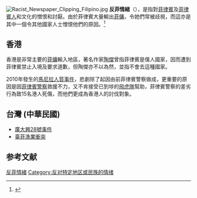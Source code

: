 [[File:Racist_Newspaper_Clipping_Filipino.jpg|thumb]]
'''反菲情緒'''（{{lang-en|Anti-Filipino sentiment}}），是指對[[菲律賓|菲律賓]]及[[菲律賓人|菲律賓人]]和文化的憎恨和討厭。由於菲律賓大量輸出[[菲傭|菲傭]]，令她們常被歧視，而這亦是其中一個令其他國家人士憎恨他們的原因。<ref>{{cite web|url=http://www.gmanetwork.com/news/story/179168/pinoyabroad/ofws-remain-vulnerable-to-discrimination-rights-violation |title=OFWs remain vulnerable to discrimination, rights violation | GMA News Online | The Go-To Site for Filipinos Everywhere |publisher=Gmanetwork.com |date=2009-12-12 |accessdate=2012-06-25}}</ref>

==香港==
香港是非常主要的[[菲傭|菲傭]]輸入地區，著名作家[[陶傑|陶傑]]曾指菲律賓是僕人國家，因而遭到菲律賓禁止入境及要求道歉，但陶傑亦不以為然，並指不會去這種國家。

2010年發生的[[馬尼拉人質事件|馬尼拉人質事件]]，悲劇除了起因由前菲律賓警察做成，更重要的原因是因[[菲律賓警察|菲律賓警察]]救援不力，又不肯接受已到埗的[[特別任務連|飛虎隊]]幫助，菲律賓警察的差劣行為致15名港人死傷，而他們更成為香港人的討伐對象。

==台灣 (中華民國)==
* [[廣大興28號事件|廣大興28號事件]]
* [[臺菲漁業衝突|臺菲漁業衝突]]

==参考文献==
{{reflist}}

{{反对特定地区或民族的情绪}}

[[Category:反菲情緒|]]
[[Category:反对特定地区或民族的情绪|Category:反对特定地区或民族的情绪]]